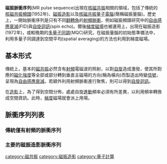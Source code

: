 '''磁振脈衝序列'''(MR pulse sequence)出現在[[核磁共振|核磁共振]]相關的領域，包括了傳統的[[核磁共振|核磁共振頻譜]](1952年)、[[磁振造影|磁振造影]]以及[[核磁共振量子電腦|核磁共振量子電腦]](簡稱磁振量腦)。歷史上，一開始脈衝序列是只有不同[[翻轉角|翻轉角]]的[[射頻|射頻]][[脈衝|脈衝]]，例如磁振頻譜研究中的[[自由感應衰減|自由感應衰減]](FID)與[[自旋迴訊|自旋迴訊]](spin echo)。爾後[[梯度磁場|梯度磁場]]也被運用上，出現在磁振造影(1972年)，或較晚期的[[多量子同調|多量子同調]](MQC)研究，在磁振量腦的初始態準備法中，利用多量子同調達到空間平均(spatial averaging)的方法也利用到梯度磁場。

== 基本形式 ==
傳統上，基本的[[磁共振|磁共振]]必然含有[[射頻|射頻]]電磁波的照射，以對[[自旋|自旋]]造成激發，使其所對應的[[磁化強度|磁化強度]]等全部或部分轉到垂直主磁場的方向(稱為橫向)而製造出時變[[信號|信號]]，呈現為[[自由感應衰減|自由感應衰減]]。若額外利用射頻脈衝進行聚焦，則可以得到[[自旋迴訊|自旋迴訊]]。

在[[磁振造影|造影]]上，為了得到空間分佈，處處自旋[[進動|進動]]頻率必須有所差異，以利用頻率轉換成空間資訊。此時，[[梯度|梯度]]磁場就會派上用場。

==脈衝序列列表==
===傳統僅有射頻的脈衝序列===

===主要的磁振造影脈衝序列===

{{physics-stub}}

{{DEFAULTSORT:C}} 
[[category:磁共振|category:磁共振]]
[[category:磁振造影|category:磁振造影]]
[[category:量子計算|category:量子計算]]